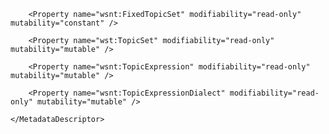<?xml version="1.0"?>
<Definitions xmlns="http://docs.oasis-open.org/wsrf/rmd-1">
	<MetadataDescriptor
		xmlns:wsrf-sg="http://docs.oasis-open.org/wsrf/sg-2"
		xmlns:wsrf-rp="http://docs.oasis-open.org/wsrf/rp-2"
		xmlns:wsrl="http://docs.oasis-open.org/wsrf/rl-2" 	
		xmlns:myns="http://ws.apache.org/muse/test/wsrf" 
	    xmlns:wsnt="http://docs.oasis-open.org/wsn/b-2" 
	    xmlns:wst="http://docs.oasis-open.org/wsn/t-1" 
	    xmlns:muws1="http://docs.oasis-open.org/wsdm/muws1-2.xsd" 
	    xmlns:muws2="http://docs.oasis-open.org/wsdm/muws2-2.xsd"
		xmlns:qman="http://amqp.apache.org/qpid/management/qman"
		name="WsDmAdapterMetadata"
		interface="qman:QManAdapterPortType"
		wsdlLocation="http://amqp.apache.org/qpid/management/qman QManAdapter.wsdl">
		<Property name="wsrf-sg:MembershipContentRule" modifiability="read-only" mutability="mutable">
			<StaticValues>
				<wsrf-sg:MembershipContentRule MemberInterface="qman:QManWsResourcePortType"/>
			</StaticValues>
		</Property>
		<Property name="wsrf-sg:Entry" modifiability="read-only" mutability="mutable" />
		<Property name="wsrf-rp:QueryExpressionDialect" modifiability="read-only" mutability="constant" />

<!--
		<Property name="wsrl:CurrentTime" modifiability="read-only" mutability="mutable" />
		
		<Property name="wsrl:TerminationTime" modifiability="read-only" mutability="mutable" />
-->		
		<Property name="wsnt:FixedTopicSet" modifiability="read-only" mutability="constant" />
		
		<Property name="wst:TopicSet" modifiability="read-only" mutability="mutable" />
		
		<Property name="wsnt:TopicExpression" modifiability="read-only" mutability="mutable" />
		
		<Property name="wsnt:TopicExpressionDialect" modifiability="read-only" mutability="mutable" />
<!--		
		<Property name="muws1:ResourceId" modifiability="read-only" mutability="constant" />
		
		<Property name="muws1:ManageabilityCapability" modifiability="read-only" mutability="constant" />
		
		<Property name="muws2:Caption" modifiability="read-only" mutability="mutable" />
		
		<Property name="muws2:Description" modifiability="read-only" mutability="mutable" />
		
		<Property name="muws2:Version" modifiability="read-only" mutability="constant" />
		
		<Property name="myns:ServerName" modifiability="read-only" mutability="constant"/>
		
		<Property name="myns:MessageInterval" modifiability="read-write" mutability="mutable"/>
-->		
	</MetadataDescriptor>
</Definitions>
